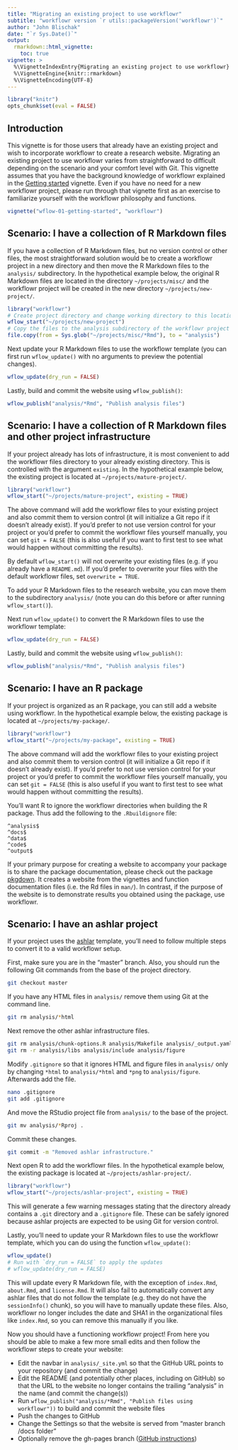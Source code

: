 ```yaml
---
title: "Migrating an existing project to use workflowr"
subtitle: "workflowr version `r utils::packageVersion('workflowr')`"
author: "John Blischak"
date: "`r Sys.Date()`"
output:
  rmarkdown::html_vignette:
    toc: true
vignette: >
  %\VignetteIndexEntry{Migrating an existing project to use workflowr}
  %\VignetteEngine{knitr::rmarkdown}
  %\VignetteEncoding{UTF-8}
---
```


```r
library("knitr")
opts_chunk$set(eval = FALSE)
```

## Introduction

This vignette is for those users that already have an existing project and wish 
to incorporate workflowr to create a research website. Migrating an existing 
project to use workflowr varies from straightforward to difficult depending on 
the scenario and your comfort level with Git. This vignette assumes that you
have the background knowledge of workflowr explained in the [Getting started][vig-start]
vignette. Even if you have no need for a new workflowr project, please run
through that vignette first as an exercise to familiarize yourself with the
workflowr philosophy and functions.

```r
vignette("wflow-01-getting-started", "workflowr")
```

[vig-start]: wflow-01-getting-started.html

## Scenario: I have a collection of R Markdown files

If you have a collection of R Markdown files, but no version control or other 
files, the most straightforward solution would be to create a workflowr project 
in a new directory and then move the R Markdown files to the `analysis/` 
subdirectory. In the hypothetical example below, the original R Markdown files 
are located in the directory `~/projects/misc/` and the workflowr project will
be created in the new directory `~/projects/new-project/`.

```r
library("workflowr")
# Create project directory and change working directory to this location
wflow_start("~/projects/new-project")
# Copy the files to the analysis subdirectory of the workflowr project
file.copy(from = Sys.glob("~/projects/misc/*Rmd"), to = "analysis")
```

Next update your R Markdown files to use the workflowr template (you can
first run `wflow_update()` with no arguments to preview the potential changes).

```r
wflow_update(dry_run = FALSE)
```

Lastly, build and commit the website using `wflow_publish()`:

```r
wflow_publish("analysis/*Rmd", "Publish analysis files")
```

## Scenario: I have a collection of R Markdown files and other project infrastructure

If your project already has lots of infrastructure, it is most convenient to add
the workflowr files directory to your already existing directory. This is
controlled with the argument `existing`. In the hypothetical example below, the
existing project is located at `~/projects/mature-project/`.

```r
library("workflowr")
wflow_start("~/projects/mature-project", existing = TRUE)
```

The above command will add the workflowr files to your existing project and also
commit them to version control (it will initialize a Git repo if it doesn't 
already exist). If you'd prefer to not use version control for your project or
you'd prefer to commit the workflowr files yourself manually, you can set `git =
FALSE` (this is also useful if you want to first test to see what would happen
without committing the results).

By default `wflow_start()` will not overwrite your existing files (e.g. if
you already have a `README.md`). If you'd prefer to overwrite your files with
the default workflowr files, set `overwrite = TRUE`.

To add your R Markdown files to the research website, you can move them to the 
subdirectory `analysis/` (note you can do this before or after running 
`wflow_start()`).

Next run `wflow_update()` to convert the R Markdown files to use the workflowr
template:

```r
wflow_update(dry_run = FALSE)
```

Lastly, build and commit the website using `wflow_publish()`:

```r
wflow_publish("analysis/*Rmd", "Publish analysis files")
```

## Scenario: I have an R package

If your project is organized as an R package, you can still add a website using
workflowr. In the hypothetical example below, the
existing package is located at `~/projects/my-package/`.

```r
library("workflowr")
wflow_start("~/projects/my-package", existing = TRUE)
```

The above command will add the workflowr files to your existing project and also
commit them to version control (it will initialize a Git repo if it doesn't 
already exist). If you'd prefer to not use version control for your project or
you'd prefer to commit the workflowr files yourself manually, you can set `git =
FALSE` (this is also useful if you want to first test to see what would happen
without committing the results).

You'll want R to ignore the workflowr directories when building the R package.
Thus add the following to the `.Rbuildignore` file:

```
^analysis$
^docs$
^data$
^code$
^output$
```

If your primary purpose for creating a website to accompany your package is to 
share the package documentation, please check out the package [pkgdown][]. It 
creates a website from the vignettes and function documentation files (i.e. the 
Rd files in `man/`). In contrast, if the purpose of the website is to
demonstrate results you obtained using the package, use workflowr.

[pkgdown]: https://github.com/hadley/pkgdown

## Scenario: I have an ashlar project

If your project uses the [ashlar][] template, you'll need to follow multiple
steps to convert it to a valid workflowr setup.

[ashlar]: https://github.com/jhsiao999/ashlar

First, make sure you are in the "master" branch. Also, you should run the
following Git commands from the base of the project directory.

```bash
git checkout master
```

If you have any HTML files in `analysis/` remove them using Git at the command
line.

```bash
git rm analysis/*html
```

Next remove the other ashlar infrastructure files.

```bash
git rm analysis/chunk-options.R analysis/Makefile analysis/_output.yaml
git rm -r analysis/libs analysis/include analysis/figure
```

Modify `.gitignore` so that it ignores HTML and figure files in `analysis/` only
by changing `*html` to `analysis/*html` and `*png` to `analysis/figure`.
Afterwards add the file.

```bash
nano .gitignore
git add .gitignore
```

And move the RStudio project file from `analysis/` to the base of the project.

```bash
git mv analysis/*Rproj .
```

Commit these changes.

```bash
git commit -m "Removed ashlar infrastructure."
```

Next open R to add the workflowr files. In the hypothetical example below, the
existing package is located at `~/projects/ashlar-project/`.

```r
library("workflowr")
wflow_start("~/projects/ashlar-project", existing = TRUE)
```

This will generate a few warning messages stating that the directory already
contains a `.git` directory and a `.gitignore` file. These can be safely ignored
because ashlar projects are expected to be using Git for version control.

Lastly, you'll need to update your R Markdown files to use the workflowr
template, which you can do using the function `wflow_update()`:

```r
wflow_update()
# Run with `dry_run = FALSE` to apply the updates
# wflow_update(dry_run = FALSE)
```

This will update every R Markdown file, with the exception of `index.Rmd`, 
`about.Rmd`, and `license.Rmd`. It will also fail to automatically convert any
ashlar files that do not follow the template (e.g. they do not have the
`sessionInfo()` chunk), so you will have to manually update these files. Also,
workflowr no longer includes the date and SHA1 in the organizational files like
`index.Rmd`, so you can remove this manually if you like.

Now you should have a functioning workflowr project! From here you should be
able to make a few more small edits and then follow the workflowr steps to
create your website:

* Edit the navbar in `analysis/_site.yml` so that the GitHub URL points to your repository (and commit the change)
* Edit the README (and potentially other places, including on GitHub) so that the URL to the website no longer contains the trailing "analysis" in the name (and commit the change(s))
* Run `wflow_publish("analysis/*Rmd", "Publish files using workflowr"))` to build and commit the website files
* Push the changes to GitHub
* Change the Settings so that the website is served from "master branch /docs folder"
* Optionally remove the gh-pages branch ([GitHub instructions][gh-remove-branch])

[gh-remove-branch]: https://github.com/blog/1377-create-and-delete-branches

